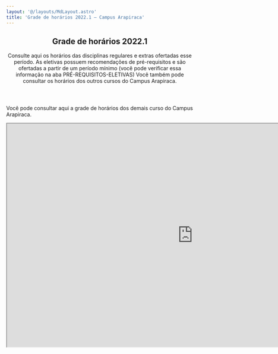 ```yaml
---
layout: '@/layouts/MdLayout.astro'
title: 'Grade de horários 2022.1 — Campus Arapiraca'
---
```



<span></span>
<article id="content">
<header>

<h1>
         Grade de horários 2022.1
        </h1>

<p class="lead">
         Consulte aqui os horários das disciplinas regulares e extras ofertadas esse período.  As eletivas possuem recomendações de pré-requisitos e são ofertadas a partir de um período mínimo (você pode verificar essa informação na aba PRÉ-REQUISITOS-ELETIVAS)  Você também pode consultar os horários dos outros cursos do Campus Arapiraca.
        </p>

</header>
<div id="viewlet-above-content-body">
</div>
<div id="content-core">
<section id="section-text">
<div class="" id="parent-fieldname-text">
<p>
           Você pode consultar  aqui a grade de horários dos demais curso do Campus Arapiraca.
          </p>
<p>
<iframe height="600" src="https://docs.google.com/spreadsheets/d/e/2PACX-1vSS_JtBOMGD5OwXqQoqDviZ-0p5JzgJBw32Uw2P_DoItBvwW7WHHTfJeDrdn-7u77NyBh9aPjEyyvV6/pubhtml?widget=false&amp;headers=false&amp;gridlines=true&amp;chrome=true" width="1000">
</iframe>
</p>
<p>
</p>
<p>
</p>
<p>
</p>
</div>
</section>
</div>
<div id="viewlet-below-content-body">
</div>
</article>